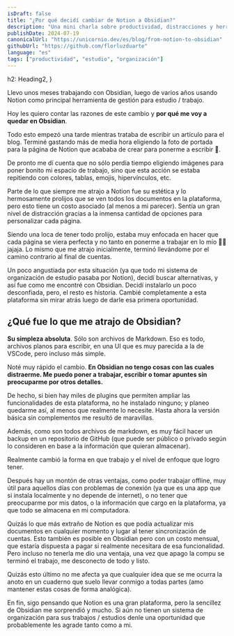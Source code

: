 ```yaml
---
isDraft: false
title: "¿Por qué decidí cambiar de Notion a Obsidian?"
description: "Una mini charla sobre productividad, distracciones y herramientas de organización"
publishDate: 2024-07-19
canonicalUrl: "https://unicornio.dev/es/blog/from-notion-to-obsidian"
githubUrl: "https://github.com/florluzduarte"
language: "es"
tags: ["productividad", "estudio", "organización"]
---
```

  h2: Heading2,
}

Llevo unos meses trabajando con <SimpleLink path="https://obsidian.md/">Obsidian</SimpleLink>, luego de varios años usando <SimpleLink path="https://notion.so">Notion</SimpleLink> como principal herramienta de gestión para estudio / trabajo.  

Hoy les quiero contar las razones de este cambio y **por qué me voy a quedar en Obsidian**.   

Todo esto empezó una tarde mientras trataba de escribir un artículo para el blog. Terminé gastando más de media hora eligiendo la foto de portada para la página de Notion que acababa de crear para ponerme a escribir 🫠.  

De pronto me dí cuenta que no sólo perdía tiempo eligiendo imágenes para poner bonito mi espacio de trabajo, sino que esta acción se estaba repitiendo con colores, tablas, emojis, hipervínculos, etc.   

Parte de lo que siempre me atrajo a Notion fue su estética y lo hermosamente prolijos que se ven todos los documentos en la plataforma, pero esto tiene un costo asociado (al menos a mi parecer). Sentía un gran nivel de distracción gracias a la inmensa cantidad de opciones para personalizar cada página.   

Siendo una loca de tener todo prolijo, estaba muy enfocada en hacer que cada página se viera perfecta y no tanto en ponerme a trabajar en lo mío 😮‍💨 jajaja. Lo mismo que me atrajo inicialmente, terminó llevándome por el camino contrario al final de cuentas.    

Un poco angustiada por esta situación (ya que todo mi sistema de organización de estudio pasaba por Notion), decidí buscar alternativas, y así fue como me encontré con Obsidian. Decidí instalarlo un poco desconfiada, pero, el resto es historia. Cambié completamente a esta plataforma sin mirar atrás luego de darle esa primera oportunidad.   

## ¿Qué fue lo que me atrajo de Obsidian? 

**Su simpleza absoluta**. Sólo son archivos de <SimpleLink path="https://es.wikipedia.org/wiki/Markdown">Markdown</SimpleLink>. Eso es todo, archivos planos para escribir, en una UI que es muy parecida a la de VSCode, pero incluso más simple.   

Noté muy rápido el cambio. **En Obsidian no tengo cosas con las cuales distraerme. Me puedo poner a trabajar, escribir o tomar apuntes sin preocuparme por otros detalles.**  

De hecho, si bien hay miles de plugins que permiten ampliar las funcionalidades de esta plataforma, no he instalado ninguno; y planeo quedarme así, al menos que realmente lo necesite. Hasta ahora la versión básica sin complementos me resultó de maravillas.   

Además, como son todos archivos de markdown, es muy fácil hacer un backup en un repositorio de GitHub (que puede ser público o privado según lo consideren en base a la información que quieran almacenar).  

Realmente cambió la forma en que trabajo y el nivel de enfoque que logro tener.  

Después hay un montón de otras ventajas, como poder trabajar offline, muy útil para aquellos días con problemas de conexión (ya que es una app que si instala localmente y no depende de internet), o no tener que preocuparme por mis datos, o la información que cargo en la plataforma, ya que todo se almacena en mi computadora.   

Quizás lo que más extraño de Notion es que podía actualizar mis documentos en cualquier momento y lugar al tener sincronización de cuentas. Esto también es posible en Obsidian pero con un costo mensual, que estaría dispuesta a pagar si realmente necesitara de esa funcionalidad. Pero incluso no tenerla me dio una ventaja, una vez que apago la compu se terminó el trabajo, me desconecto de todo y listo.   

Quizás esto último no me afecta ya que cualquier idea que se me ocurra la anoto en un cuaderno que suelo llevar conmigo a todas partes (amo mantener estas cosas de forma analógica).  

En fin, sigo pensando que Notion es una gran plataforma, pero la sencillez de Obsidian me sorprendió y mucho. Si aún no tienen un sistema de organización para sus trabajos / estudios denle una oportunidad que probablemente les agrade tanto como a mi.  